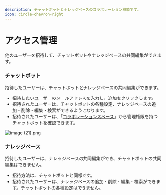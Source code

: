 ```yaml
---
description: チャットボットとナレッジベースのコラボレーション機能です。
icon: circle-chevron-right
---
```


# アクセス管理

他のユーザーを招待して、チャットボットやナレッジベースの共同編集ができます。

### チャットボット

招待したユーザーは、チャットボットとナレッジベースの共同編集ができます。

* 招待したいユーザーのメールアドレスを入力し、追加をクリックします。
* 招待されたユーザーは、チャットボットの各種設定、ナレッジベースの追加・削除・編集・検索ができるようになります。
* 招待されたユーザーは、「[コラボレーションスペース](collaboration-space.mdx)」から管理権限を持つチャットボットを確認できます。

![image (21).png](../.gitbook/assets/image%20(21).png)

### **ナレッジベース**

招待したユーザーは、ナレッジベースの共同編集ができ、チャットボットの共同編集はできません。

* 招待方法は、チャットボットと同様です。
* 招待されたユーザーは、ナレッジベースの追加・削除・編集・検索ができます。チャットボットの各種設定はできません。
